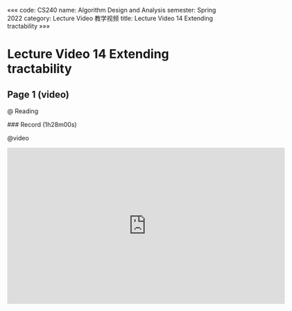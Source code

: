 «««
code: CS240
name: Algorithm Design and Analysis
semester: Spring 2022
category: Lecture Video 教学视频
title: Lecture Video 14 Extending tractability
»»»

# Lecture Video 14 Extending tractability

## Page 1 (video)

@ Reading

<div class="markdown-body">
### Record (1h28m00s)
</div>

@video

<iframe src="https://sbfull.com/e/8mex3hoiyo9z.html" frameborder=0 marginwidth=0 marginheight=0 scrolling=no width=640 height=360 allowfullscreen></iframe>


